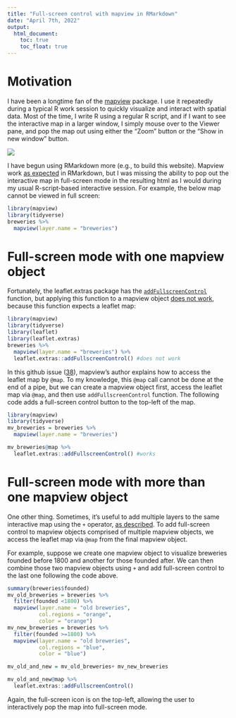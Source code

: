 ```yaml
---
title: "Full-screen control with mapview in RMarkdown"
date: "April 7th, 2022"
output: 
  html_document:
    toc: true  
    toc_float: true
---
```


# Motivation

I have been a longtime fan of the [mapview](https://r-spatial.github.io/mapview/) package. I use it repeatedly during a typical R work session to quickly visualize and interact with spatial data. Most of the time, I write R using a regular R script, and if I want to see the interactive map in a larger window, I simply mouse over to the Viewer pane, and pop the map out using either the "Zoom" button or the "Show in new window" button.

![](images/Screen%20Shot%202022-04-07%20at%2010.17.32%20PM.png)

I have begun using RMarkdown more (e.g., to build this website). Mapview work [as expected](https://rmarkdown.rstudio.com/lesson-14.html) in RMarkdown, but I was missing the ability to pop out the interactive map in full-screen mode in the resulting html as I would during my usual R-script-based interactive session. For example, the below map cannot be viewed in full screen:

```r
library(mapview)
library(tidyverse)
breweries %>% 
  mapview(layer.name = "breweries")
```

# Full-screen mode with one mapview object

Fortunately, the leaflet.extras package has the [`addFullscreenControl`](https://bhaskarvk.github.io/leaflet.extras/reference/fullscreen.html) function, but applying this function to a mapview object [does not work]{.underline}, because this function expects a leaflet map:

```r
library(mapview)
library(tidyverse)
library(leaflet)
library(leaflet.extras)
breweries %>% 
  mapview(layer.name = "breweries") %>% 
  leaflet.extras::addFullscreenControl() #does not work
```

In this github issue ([38](https://github.com/r-spatial/mapview/issues/38)), mapview's author explains how to access the leaflet map by `@map`. To my knowledge, this `@map` call cannot be done at the end of a pipe, but we can create a mapview object first, access the leaflet map via `@map`, and then use `addFullscreenControl` function. The following code adds a full-screen control button to the top-left of the map.

```r
library(mapview)
library(tidyverse)
mv_breweries = breweries %>% 
  mapview(layer.name = "breweries")

mv_breweries@map %>% 
  leaflet.extras::addFullscreenControl() #works
```

# Full-screen mode with more than one mapview object

One other thing. Sometimes, it's useful to add multiple layers to the same interactive map using the `+` operator, [as described](https://r-spatial.github.io/mapview/articles/articles/mapview_02-advanced.html). To add full-screen control to mapview objects comprised of multiple mapview objects, we access the leaflet map via `@map` from the final mapview object.

For example, suppose we create one mapview object to visualize breweries founded before 1800 and another for those founded after. We can then combine those two mapview objects using `+` and add full-screen control to the last one following the code above.

```r
summary(breweries$founded)
mv_old_breweries = breweries %>% 
  filter(founded <1800) %>% 
  mapview(layer.name = "old breweries",
          col.regions = "orange",
          color = "orange")
mv_new_breweries = breweries %>% 
  filter(founded >=1800) %>% 
  mapview(layer.name = "old breweries",
          col.regions = "blue",
          color = "blue")

mv_old_and_new = mv_old_breweries+ mv_new_breweries

mv_old_and_new@map %>% 
  leaflet.extras::addFullscreenControl()
```

Again, the full-screen icon is on the top-left, allowing the user to interactively pop the map into full-screen mode.

